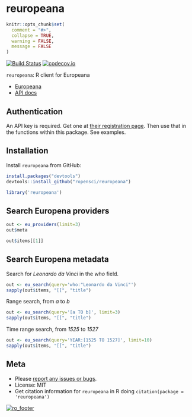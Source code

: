 reuropeana
=========

```r
knitr::opts_chunk$set(
  comment = "#>",
  collapse = TRUE,
  warning = FALSE,
  message = FALSE
)
```

[![Build Status](https://api.travis-ci.org/ropensci/reuropeana.png)](https://travis-ci.org/ropensci/reuropeana)
[![codecov.io](https://codecov.io/github/ropensci/reuropeana/coverage.svg?branch=master)](https://codecov.io/github/ropensci/reuropeana?branch=master)

`reuropeana`: R client for Europeana

* [Europeana](http://europeana.eu/)
* [API docs](http://labs.europeana.eu/api/)

## Authentication

An API key is required. Get one at [their registration page](http://labs.europeana.eu/api/registration/). Then use that in the functions within this package. See examples.

## Installation

Install `reuropeana` from GitHub:

```r
install.packages("devtools")
devtools::install_github("ropensci/reuropeana")
```

```r
library('reuropeana')
```

## Search Europena providers

```r
out <- eu_providers(limit=3)
out$meta
```

```r
out$items[[1]]
```

## Search Europena metadata

Search for _Leonardo da Vinci_ in the _who_ field.

```r
out <- eu_search(query='who:"Leonardo da Vinci"')
sapply(out$items, "[[", "title")
```

Range search, from _a_ to _b_

```r
out <- eu_search(query='[a TO b]', limit=3)
sapply(out$items, "[[", "title")
```

Time range search, from _1525_ to _1527_

```r
out <- eu_search(query='YEAR:[1525 TO 1527]', limit=10)
sapply(out$items, "[[", "title")
```

## Meta

* Please [report any issues or bugs](https://github.com/ropensci/reuropeana/issues).
* License: MIT
* Get citation information for `reuropeana` in R doing `citation(package = 'reuropeana')`

[![ro_footer](http://ropensci.org/public_images/github_footer.png)](http://ropensci.org)
